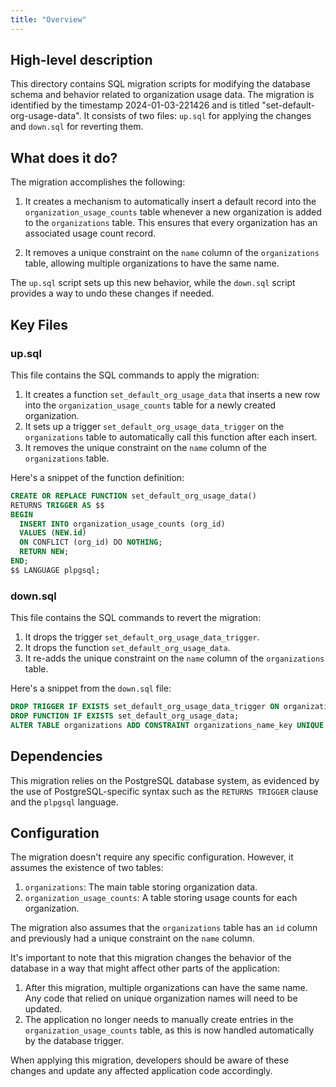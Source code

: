 ```yaml
---
title: "Overview"
---
```


## High-level description
This directory contains SQL migration scripts for modifying the database schema and behavior related to organization usage data. The migration is identified by the timestamp 2024-01-03-221426 and is titled "set-default-org-usage-data". It consists of two files: `up.sql` for applying the changes and `down.sql` for reverting them.

## What does it do?
The migration accomplishes the following:

1. It creates a mechanism to automatically insert a default record into the `organization_usage_counts` table whenever a new organization is added to the `organizations` table. This ensures that every organization has an associated usage count record.

2. It removes a unique constraint on the `name` column of the `organizations` table, allowing multiple organizations to have the same name.

The `up.sql` script sets up this new behavior, while the `down.sql` script provides a way to undo these changes if needed.

## Key Files

### up.sql
This file contains the SQL commands to apply the migration:

1. It creates a function `set_default_org_usage_data` that inserts a new row into the `organization_usage_counts` table for a newly created organization.
2. It sets up a trigger `set_default_org_usage_data_trigger` on the `organizations` table to automatically call this function after each insert.
3. It removes the unique constraint on the `name` column of the `organizations` table.

Here's a snippet of the function definition:

```sql
CREATE OR REPLACE FUNCTION set_default_org_usage_data()
RETURNS TRIGGER AS $$
BEGIN
  INSERT INTO organization_usage_counts (org_id)
  VALUES (NEW.id)
  ON CONFLICT (org_id) DO NOTHING;
  RETURN NEW;
END;
$$ LANGUAGE plpgsql;
```

### down.sql
This file contains the SQL commands to revert the migration:

1. It drops the trigger `set_default_org_usage_data_trigger`.
2. It drops the function `set_default_org_usage_data`.
3. It re-adds the unique constraint on the `name` column of the `organizations` table.

Here's a snippet from the `down.sql` file:

```sql
DROP TRIGGER IF EXISTS set_default_org_usage_data_trigger ON organizations;
DROP FUNCTION IF EXISTS set_default_org_usage_data;
ALTER TABLE organizations ADD CONSTRAINT organizations_name_key UNIQUE (name);
```

## Dependencies
This migration relies on the PostgreSQL database system, as evidenced by the use of PostgreSQL-specific syntax such as the `RETURNS TRIGGER` clause and the `plpgsql` language.

## Configuration
The migration doesn't require any specific configuration. However, it assumes the existence of two tables:

1. `organizations`: The main table storing organization data.
2. `organization_usage_counts`: A table storing usage counts for each organization.

The migration also assumes that the `organizations` table has an `id` column and previously had a unique constraint on the `name` column.

It's important to note that this migration changes the behavior of the database in a way that might affect other parts of the application:

1. After this migration, multiple organizations can have the same name. Any code that relied on unique organization names will need to be updated.
2. The application no longer needs to manually create entries in the `organization_usage_counts` table, as this is now handled automatically by the database trigger.

When applying this migration, developers should be aware of these changes and update any affected application code accordingly.